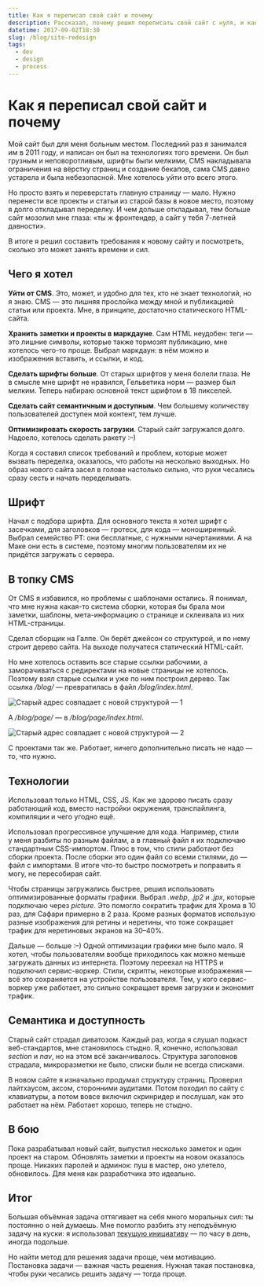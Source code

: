 ```yaml
---
title: Как я переписал свой сайт и почему
description: Рассказал, почему решил переписать свой сайт с нуля, и как это сделал.
datetime: 2017-09-02T18:30
slug: /blog/site-redesign
tags:
  - dev
  - design
  - process
---
```


# Как я переписал свой сайт и почему

Мой сайт был для меня больным местом. Последний раз я занимался им в 2011 году, и написан он был на технологиях того времени. Он был грузным и неповоротливым, шрифты были мелкими, CMS накладывала ограничения на вёрстку страниц и создание бекапов, сама CMS давно устарела и была небезопасной. Мне хотелось уйти ото всего этого.

Но просто взять и переверстать главную страницу — мало. Нужно перенести все проекты и статьи из старой базы в новое место, поэтому я долго откладывал переделку. И чем дольше откладывал, тем больше сайт мозолил мне глаза: «ты ж фронтендер, а сайт у тебя 7-летней давности».

В итоге я решил составить требования к новому сайту и посмотреть, сколько это может занять времени и сил.

## Чего я хотел

**Уйти от CMS**. Это, может, и удобно для тех, кто не знает технологий, но я знаю. CMS — это лишняя прослойка между мной и публикацией статьи или проекта. Мне, в принципе, достаточно статического HTML-сайта.

**Хранить заметки и проекты в маркдауне**. Сам HTML неудобен: теги — это лишние символы, которые также тормозят публикацию, мне хотелось чего-то проще. Выбрал маркдаун: в нём можно и изображения вставить, и ссылки, и код.

**Сделать шрифты больше**. От старых шрифтов у меня болели глаза. Не в смысле мне шрифт не нравился, Гельветика норм — размер был мелким. Теперь набираю основной текст <nobr>шрифтом в 18 пикселей.</nobr>

**Сделать сайт семантичным и доступным**. Чем большему количеству пользователей доступен мой контент, тем лучше.

**Оптимизировать скорость загрузки**. Старый сайт загружался долго. Надоело, хотелось сделать ракету <nobr>:–)</nobr>

Когда я составил список требований и проблем, которые может вызвать переделка, оказалось, что работы на несколько выходных. Но образ нового сайта засел в голове настолько сильно, что руки чесались сразу сесть и начать переделывать.

## Шрифт

Начал с подбора шрифта. Для основного текста я хотел шрифт с засечками, для заголовков — гротеск, для кода — моноширинный. Выбрал семейство PT: они бесплатные, с нужными начертаниями. А на Маке они есть в системе, поэтому многим пользователям их не придётся загружать с сервера.

## В топку CMS

От CMS я избавился, но проблемы с шаблонами остались. Я понимал, что мне нужна какая-то система сборки, которая бы брала мои заметки, шаблоны, мета-информацию о странице и склеивала из них HTML-страницы.

Сделал сборщик на Галпе. Он берёт джейсон со структурой, и по нему строит дерево сайта. На выходе получатеся статический HTML-сайт.

Но мне хотелось оставить все старые ссылки рабочими, а заморачиваться с редиректами на новые страницы не хотелось. Поэтому взял старые ссылки и уже по ним построил дерево. Так ссылка _/blog/_ — превратилась в файл _/blog/index.html_.

![Старый адрес совпадает с новой структурой — 1](/img/blog/site-redesign-1.jpg)

А _/blog/page/_ — в _/blog/page/index.html_.

![Старый адрес совпадает с новой структурой — 2](/img/blog/site-redesign-2.jpg)

С проектами так же. Работает, ничего дополнительно писать не надо — то, что нужно.

## Технологии

Использовал только HTML, CSS, JS. Как же здорово писать сразу работающий код, вместо настройки окружения, транспайлинга, компиляции и чего угодно ещё.

Использовал прогрессивное улучшение для кода. Например, стили у меня разбиты по разным файлам, а в главный файл я их подключаю стандартным CSS-импортом. Плюс в том, что стили работают без сборки проекта. После сборки это один файл со всеми стилями, до — файл с импортами. В итоге что-то быстро посмотреть и поправить я могу, не пересобирая сайт.

Чтобы страницы загружались быстрее, решил использовать оптимизированные форматы графики. Выбрал _.webp_, _.jp2_ и _.jpx_, которые подключаю через _picture_. Это помогло сократить трафик для Хрома в 10 раз, для Сафари примерно в 2 раза. Кроме разных форматов использую разные изображения для ретины и неретины, что тоже сокращает трафик для неретиновых экранов на <nobr>30–40%</nobr>.

Дальше — больше <nobr>:–)</nobr> Одной оптимизации графики мне было мало. Я хотел, чтобы пользователям вообще приходилось как можно меньше загружать данных из интернета. Поэтому переехал на HTTPS и подключил сервис-воркер. Стили, скрипты, некоторые изображения — всё это сохраняется на устройстве пользователя. Тем, у кого сервис-воркер уже работает, это сильно сокращает время загрузки и экономит трафик.

## Семантика и доступность

Старый сайт страдал диватозом. Каждый раз, когда я слушал подкаст веб-стандартов, мне становилось стыдно. Я, конечно, использовал _section_ и _nav_, но на этом всё заканчивалось. Структура заголовков страдала, микроразметки не было, списки были не всегда списками.

В новом сайте я изначально продумал структуру страниц. Проверил лайтхаусом, аксом, сторонними аудитами. Потом походил по сайту с клавиатуры, а потом вовсе включил скринридер и послушал, как это работает на нём. Работает хорошо, теперь не стыдно.

## В бою

Пока разрабатывал новый сайт, выпустил несколько заметок и один проект на старом. Обновлять заметки и проекты на новом оказалось проще. Никаких паролей и админок: пуш в мастер, оно улетело, обновилось. Для меня как разработчика это идеально.

## Итог

Большая объёмная задача оттягивает на себя много моральных сил: ты постоянно о ней думаешь. Мне помогло разбить эту неподъёмную задачу на куски: я использовал [текущую инициативу](http://fff.works/blog/all/current-initiative/) — по часу в день, иногда подольше.

Но найти метод для решения задачи проще, чем мотивацию. Постановка задачи — важная часть решения. Нужная такая постановка, чтобы руки чесались решить задачу — тогда проще.
